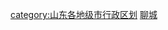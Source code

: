 {{catmore|聊城市|山东省聊城市}}
[[category:山东各地级市行政区划|category:山东各地级市行政区划]]
[[category:聊城|]]
<br>{{hideh
|Head = 聊城各区县市所辖乡镇与街道
|FrameStyle   = border:solid 1px #0000ff;
|HeadStyle    = text-align:left;background:transparent;
|ContentStyle = background: #FFFFE0;
}}
{{edit|Template:聊城市东昌府区行政区划}}{{聊城市东昌府区行政区划|state=expanded}}<br>
{{edit|Template:临清市行政区划}}{{临清市行政区划|state=expanded}}<br>
{{edit|Template:高唐县行政区划}}{{高唐县行政区划|state=expanded}}<br>
{{edit|Template:阳谷县行政区划}}{{阳谷县行政区划|state=expanded}}<br>
{{edit|Template:茌平县行政区划}}{{茌平县行政区划|state=expanded}}<br>
{{edit|Template:莘县行政区划}}{{莘县行政区划|state=expanded}}<br>
{{edit|Template:东阿县行政区划}}{{东阿县行政区划|state=expanded}}<br>
{{edit|Template:冠县行政区划}}{{冠县行政区划|state=expanded}}<br>
{{hidef}}